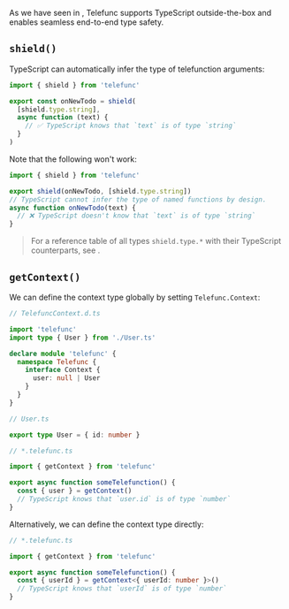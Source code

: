 
As we have seen in <Link href="/tour#typescript" doNotInferSectionTitle={true} />, Telefunc supports TypeScript outside-the-box and enables seamless end-to-end type safety.


## `shield()`

TypeScript can automatically infer the type of telefunction arguments:

```ts
import { shield } from 'telefunc'

export const onNewTodo = shield(
  [shield.type.string],
  async function (text) {
    // ✅ TypeScript knows that `text` is of type `string`
  }
)
```

Note that the following won't work:

```ts
import { shield } from 'telefunc'

export shield(onNewTodo, [shield.type.string])
// TypeScript cannot infer the type of named functions by design.
async function onNewTodo(text) {
  // ❌ TypeScript doesn't know that `text` is of type `string`
}
```

> For a reference table of all types `shield.type.*` with their TypeScript counterparts,
> see <Link href="/shield#all-types" />.


## `getContext()`

We can define the context type globally by setting `Telefunc.Context`:

```ts
// TelefuncContext.d.ts

import 'telefunc'
import type { User } from './User.ts'

declare module 'telefunc' {
  namespace Telefunc {
    interface Context {
      user: null | User
    }
  }
}
```
```ts
// User.ts

export type User = { id: number }
```

```ts
// *.telefunc.ts

import { getContext } from 'telefunc'

export async function someTelefunction() {
  const { user } = getContext()
  // TypeScript knows that `user.id` is of type `number`
}
```

Alternatively, we can define the context type directly:

```ts
// *.telefunc.ts

import { getContext } from 'telefunc'

export async function someTelefunction() {
  const { userId } = getContext<{ userId: number }>()
  // TypeScript knows that `userId` is of type `number`
}
```
